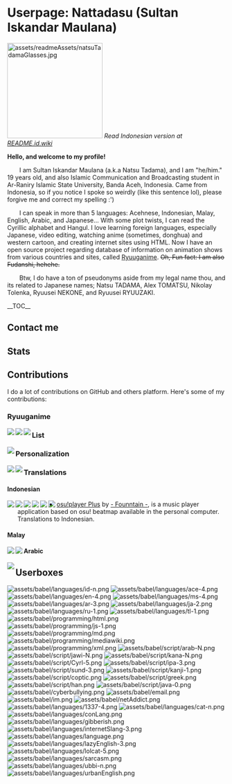 = Userpage: Nattadasu (Sultan Iskandar Maulana) =
[[File:assets/readmeAssets/natsuTadamaGlasses.jpg|right|220x220px|link=]]
''Read Indonesian version at [[README.id.wiki]]''

'''Hello, and welcome to my profile!'''

  I am Sultan Iskandar Maulana (a.k.a Natsu Tadama), and I am "he/him." 19 years old, and also Islamic Communication and Broadcasting student in Ar-Raniry Islamic State University, Banda Aceh, Indonesia. Came from Indonesia, so if you notice I spoke so weirdly (like this sentence lol), please forgive me and correct my spelling :')

  I can speak in more than 5 languages: Acehnese, Indonesian, Malay, English, Arabic, and Japanese... With some plot twists, I can read the Cyrillic alphabet and Hangul. I love learning foreign languages, especially Japanese, video editing, watching anime (sometimes, donghua) and western cartoon, and creating internet sites using HTML. Now I have an open source project regarding database of information on animation shows from various countries and sites, called [https://github.com/ryuuganime Ryuuganime]. <del>Oh, Fun fact: I am also Fudanshi, hehehe.</del>

  Btw, I do have a ton of pseudonyms aside from my legal name thou, and its related to Japanese names; Natsu TADAMA, Alex TOMATSU, Nikolay Tolenka, Ryuusei NEKONE, and Ryuusei RYUUZAKI.

__TOC__

== Contact me ==

== Stats ==

== Contributions ==
I do a lot of contributions on GitHub and others platform. Here's some of my contributions:

=== Ryuuganime ===
<a href="https://github.com/ryuuganime/Ryuuganime"><img src="https://github-readme-stats.vercel.app/api/pin/?username=ryuuganime&repo=Ryuuganime" align="left" /></a><a href="https://github.com/ryuuganime/ryuuganime-db"><img src="https://github-readme-stats.vercel.app/api/pin/?username=ryuuganime&repo=ryuuganime-db&show_owner=true" align="left" /></a><a href="https://github.com/ryuuganime/animanga-wordlist"><img src="https://github-readme-stats.vercel.app/api/pin/?username=ryuuganime&repo=animanga-wordlist&show_owner=true" align="left" /></a>

=== List ===
<a href="https://github.com/otakulogy/anime-streaming"><img src="https://github-readme-stats.vercel.app/api/pin/?username=otakulogy&repo=anime-streaming&show_owner=true" align="left" /></a>

=== Personalization ===
<a href="https://github.com/nattadasu/mal-blockquote-template"><img src="https://github-readme-stats.vercel.app/api/pin/?username=nattadasu&repo=mal-blockquote-template" align="left" /></a><a href="https://github.com/PKief/vscode-material-icon-theme"><img src="https://github-readme-stats.vercel.app/api/pin/?username=PKief&repo=vscode-material-icon-theme&show_owner=true" align="left" /></a>

=== Translations ===
==== Indonesian ====
<a href="https://github.com/MALSync/MALSync"><img src="https://github-readme-stats.vercel.app/api/pin/?username=MALSync&repo=MALSync&show_owner=true" align="left" /></a><a href="https://github.com/NicoAiko/mikazuki"><img src="https://github-readme-stats.vercel.app/api/pin/?username=NicoAiko&repo=mikazuki&show_owner=true" align="left" /></a><a href="https://github.com/hummingbird-me/hummingbird-client"><img src="https://github-readme-stats.vercel.app/api/pin/?username=hummingbird-me&repo=hummingbird-client&show_owner=true" align="left" /></a><a href="https://github.com/Zenrac/Watora"><img src="https://github-readme-stats.vercel.app/api/pin/?username=Zenrac&repo=Watora&show_owner=true" align="left" /></a><a href="https://github.com/ContributorCovenant/contributor_covenant"><img src="https://github-readme-stats.vercel.app/api/pin/?username=ContributorCovenant&repo=contributor_covenant&show_owner=true" align="left" /></a><a href="https://github.com/ytmdesktop/ytmdesktop"><img src="https://github-readme-stats.vercel.app/api/pin/?username=ytmdesktop&repo=ytmdesktop" align="left" /></a>

* [https://osu.ppy.sh/community/forums/topics/660418 osu!player Plus] by [https://osu.ppy.sh/users/5105217 - Founntain -], is a music player application based on osu! beatmap available in the personal computer. Translations to Indonesian.

==== Malay ====
<a href="https://github.com/MALSync/MALSync"><img src="https://github-readme-stats.vercel.app/api/pin/?username=MALSync&repo=MALSync&show_owner=true" align="left" /></a><a href="https://github.com/NicoAiko/mikazuki"><img src="https://github-readme-stats.vercel.app/api/pin/?username=NicoAiko&repo=mikazuki&show_owner=true" align="left" /></a>

==== Arabic ====
<a href="https://github.com/NicoAiko/mikazuki"><img src="https://github-readme-stats.vercel.app/api/pin/?username=NicoAiko&repo=mikazuki&show_owner=true" align="left" /></a>

== Userboxes ==
[[File:assets/babel/languages/id-n.png]] [[File:assets/babel/languages/ace-4.png]] [[File:assets/babel/languages/en-4.png]] [[File:assets/babel/languages/ms-4.png]] [[File:assets/babel/languages/ar-3.png]] [[File:assets/babel/languages/ja-2.png]] [[File:assets/babel/languages/ru-1.png]] [[File:assets/babel/languages/tl-1.png]] [[File:assets/babel/programming/html.png]] [[File:assets/babel/programming/js-1.png]] [[File:assets/babel/programming/md.png]] [[File:assets/babel/programming/mediawiki.png]] [[File:assets/babel/programming/xml.png]] [[File:assets/babel/script/arab-N.png]] [[File:assets/babel/script/jawi-N.png]] [[File:assets/babel/script/kana-N.png]] [[File:assets/babel/script/Cyrl-5.png]] [[File:assets/babel/script/ipa-3.png]] [[File:assets/babel/script/sund-3.png]] [[File:assets/babel/script/kanji-1.png]] [[File:assets/babel/script/coptic.png]] [[File:assets/babel/script/greek.png]] [[File:assets/babel/script/han.png]] [[File:assets/babel/script/java-0.png]] [[File:assets/babel/cyberbullying.png]] [[File:assets/babel/email.png]] [[File:assets/babel/im.png]] [[File:assets/babel/netAddict.png]] [[File:assets/babel/languages/1337-4.png]] [[File:assets/babel/languages/cat-n.png]] [[File:assets/babel/languages/conLang.png]] [[File:assets/babel/languages/gibberish.png]] [[File:assets/babel/languages/internetSlang-3.png]] [[File:assets/babel/languages/language.png]] [[File:assets/babel/languages/lazyEnglish-3.png]] [[File:assets/babel/languages/lolcat-5.png]] [[File:assets/babel/languages/sarcasm.png]] [[File:assets/babel/languages/ubbi-n.png]] [[File:assets/babel/languages/urbanEnglish.png]]